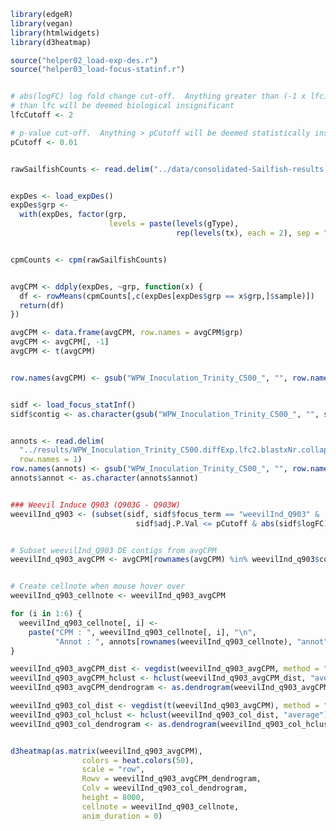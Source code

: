 <!---
Create an interactive heatmap with bubble containing information of contig ID, expression value in CPM and annotation when mouse-over.
-->


```r
library(edgeR)
library(vegan)
library(htmlwidgets)
library(d3heatmap)

source("helper02_load-exp-des.r")
source("helper03_load-focus-statinf.r")


# abs(logFC) log fold change cut-off.  Anything greater than (-1 x lfc) and less 
# than lfc will be deemed biological insignificant
lfcCutoff <- 2

# p-value cut-off.  Anything > pCutoff will be deemed statistically insignificant.
pCutoff <- 0.01


rawSailfishCounts <- read.delim("../data/consolidated-Sailfish-results.txt")


expDes <- load_expDes()
expDes$grp <-
  with(expDes, factor(grp,
                      levels = paste(levels(gType),
                                     rep(levels(tx), each = 2), sep = ".")))


cpmCounts <- cpm(rawSailfishCounts)


avgCPM <- ddply(expDes, ~grp, function(x) {
  df <- rowMeans(cpmCounts[,c(expDes[expDes$grp == x$grp,]$sample)])
  return(df)
})

avgCPM <- data.frame(avgCPM, row.names = avgCPM$grp)
avgCPM <- avgCPM[, -1]
avgCPM <- t(avgCPM)


row.names(avgCPM) <- gsub("WPW_Inoculation_Trinity_C500_", "", row.names(avgCPM))


sidf <- load_focus_statInf()
sidf$contig <- as.character(gsub("WPW_Inoculation_Trinity_C500_", "", sidf$contig))


annots <- read.delim(
  "../results/WPW_Inoculation_Trinity_C500.diffExp.lfc2.blastxNr.collapsed.txt", 
  row.names = 1)
row.names(annots) <- gsub("WPW_Inoculation_Trinity_C500_", "", row.names(annots))
annots$annot <- as.character(annots$annot)


### Weevil Induce Q903 (Q903G - Q903W)
weevilInd_q903 <- (subset(sidf, sidf$focus_term == "weevilInd_Q903" & 
                            sidf$adj.P.Val <= pCutoff & abs(sidf$logFC) >= lfcCutoff))


# Subset weevilInd_Q903 DE contigs from avgCPM
weevilInd_q903_avgCPM <- avgCPM[rownames(avgCPM) %in% weevilInd_q903$contig,]


# Create cellnote when mouse hover over
weevilInd_q903_cellnote <- weevilInd_q903_avgCPM

for (i in 1:6) {
  weevilInd_q903_cellnote[, i] <- 
    paste("CPM : ", weevilInd_q903_cellnote[, i], "\n",
          "Annot : ", annots[rownames(weevilInd_q903_cellnote), "annot"])
}

weevilInd_q903_avgCPM_dist <- vegdist(weevilInd_q903_avgCPM, method = "horn")
weevilInd_q903_avgCPM_hclust <- hclust(weevilInd_q903_avgCPM_dist, "average")
weevilInd_q903_avgCPM_dendrogram <- as.dendrogram(weevilInd_q903_avgCPM_hclust)

weevilInd_q903_col_dist <- vegdist(t(weevilInd_q903_avgCPM), method = "horn")
weevilInd_q903_col_hclust <- hclust(weevilInd_q903_col_dist, "average")
weevilInd_q903_col_dendrogram <- as.dendrogram(weevilInd_q903_col_hclust)


d3heatmap(as.matrix(weevilInd_q903_avgCPM), 
                colors = heat.colors(50),
                scale = "row",
                Rowv = weevilInd_q903_avgCPM_dendrogram,
                Colv = weevilInd_q903_col_dendrogram,
                height = 8000,
                cellnote = weevilInd_q903_cellnote,
                anim_duration = 0)
```
